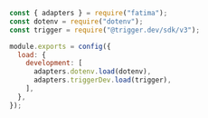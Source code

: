 ```js
const { adapters } = require("fatima");
const dotenv = require("dotenv");
const trigger = require("@trigger.dev/sdk/v3");

module.exports = config({
  load: {
    development: [
      adapters.dotenv.load(dotenv),
      adapters.triggerDev.load(trigger),
    ],
  },
});
```
